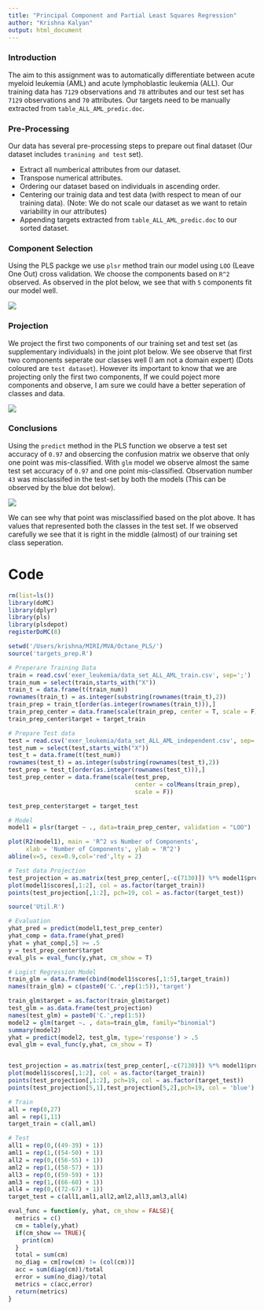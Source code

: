 ```yaml
---
title: "Principal Component and Partial Least Squares Regression"
author: "Krishna Kalyan"
output: html_document
---
```


### Introduction
The aim to this assignment was to automatically differentiate between acute myeloid leukemia (AML) and acute lymphoblastic leukemia (ALL). Our training data has `7129` observations and `78` attributes and our test set has `7129` observations and `70` attributes. Our targets need to be manually extracted from `table_ALL_AML_predic.doc`.

### Pre-Processing
Our data has several pre-processing steps to prepare out final dataset (Our dataset includes `tranining and test` set).

- Extract all numberical attributes from our dataset.
- Transpose numerical attributes.
- Ordering our dataset based on individuals in ascending order.
- Centering our trainig data and test data (with respect to mean of our training data). (Note: We do not scale our dataset as we want to retain variability in our attributes)
- Appending targets extracted from `table_ALL_AML_predic.doc` to our sorted dataset.

### Component Selection
Using the PLS packge we use `plsr` method train our model using `LOO` (Leave One Out) cross validation. We choose the components based on `R^2` observed. As observed in the plot below, we see that with `5` components fit our model well.

![](/Users/krishna/MIRI/MVA/Octane_PLS/comp.png)

### Projection
We project the first two components of our training set and test set (as supplementary individuals) in the joint plot below. We see observe that first two components seperate our classes well (I am not a domain expert) (Dots coloured are `test dataset`). However its important to know that we are projecting only the first two components, If we could poject more components and observe, I am sure we could have a better seperation of classes and data.

![](/Users/krishna/MIRI/MVA/Octane_PLS/projection.png)

### Conclusions
Using the `predict` method in the PLS function we observe a test set accuracy of ` 0.97` and obsercing the confusion matrix we observe that only one point was mis-classified. With `glm` model we observe almost the same test set accuracy of `0.97` and one point mis-classified.
Observation number `43` was misclassifed in the test-set by both the models (This can be observed by the blue dot below). 

![](/Users/krishna/MIRI/MVA/Octane_PLS/mis-classified.png)

We can see why that point was misclassified based on the plot above. It has values that represented both the classes in the test set. If we observed carefully we see that it is right in the middle (almost) of our training set class seperation.

# Code
```r
rm(list=ls())
library(doMC)
library(dplyr)
library(pls)
library(plsdepot)
registerDoMC(8)

setwd('/Users/krishna/MIRI/MVA/Octane_PLS/')
source('targets_prep.R')

# Preperare Training Data
train = read.csv('exer_leukemia/data_set_ALL_AML_train.csv', sep=';')
train_num = select(train,starts_with("X"))
train_t = data.frame(t(train_num))
rownames(train_t) = as.integer(substring(rownames(train_t),2))
train_prep = train_t[order(as.integer(rownames(train_t))),]
train_prep_center = data.frame(scale(train_prep, center = T, scale = F) )
train_prep_center$target = target_train

# Prepare Test data
test = read.csv('exer_leukemia/data_set_ALL_AML_independent.csv', sep=';')
test_num = select(test,starts_with("X"))
test_t = data.frame(t(test_num))
rownames(test_t) = as.integer(substring(rownames(test_t),2))
test_prep = test_t[order(as.integer(rownames(test_t))),]
test_prep_center = data.frame(scale(test_prep, 
                                    center = colMeans(train_prep), 
                                    scale = F))

test_prep_center$target = target_test

# Model
model1 = plsr(target ~ ., data=train_prep_center, validation = "LOO")

plot(R2(model1), main = 'R^2 vs Number of Components', 
     xlab = 'Number of Components', ylab = 'R^2')
abline(v=5, cex=0.9,col='red',lty = 2)

# Test data Projection
test_projection = as.matrix(test_prep_center[,-c(7130)]) %*% model1$projection[,1:5]
plot(model1$scores[,1:2], col = as.factor(target_train))
points(test_projection[,1:2], pch=19, col = as.factor(target_test))

source('Util.R')

# Evaluation
yhat_pred = predict(model1,test_prep_center)
yhat_comp = data.frame(yhat_pred)
yhat = yhat_comp[,5] >= .5
y = test_prep_center$target
eval_pls = eval_func(y,yhat, cm_show = T)

# Logist Regression Model
train_glm = data.frame(cbind(model1$scores[,1:5],target_train))
names(train_glm) = c(paste0('C.',rep(1:5)),'target')

train_glm$target = as.factor(train_glm$target)
test_glm = as.data.frame(test_projection)
names(test_glm) = paste0('C.',rep(1:5))
model2 = glm(target ~. , data=train_glm, family="binomial")
summary(model2)
yhat = predict(model2, test_glm, type='response') > .5
eval_glm = eval_func(y,yhat, cm_show = T)


test_projection = as.matrix(test_prep_center[,-c(7130)]) %*% model1$projection[,1:5]
plot(model1$scores[,1:2], col = as.factor(target_train))
points(test_projection[,1:2], pch=19, col = as.factor(target_test))
points(test_projection[5,1],test_projection[5,2],pch=19, col = 'blue')

```

```r
# Train
all = rep(0,27)
aml = rep(1,11)
target_train = c(all,aml)

# Test
all1 = rep(0,((49-39) + 1))
aml1 = rep(1,((54-50) + 1))
all2 = rep(0,((56-55) + 1))
aml2 = rep(1,((58-57) + 1))
all3 = rep(0,((59-59) + 1))
aml3 = rep(1,((66-60) + 1))
all4 = rep(0,((72-67) + 1))
target_test = c(all1,aml1,all2,aml2,all3,aml3,all4)

```

```r
eval_func = function(y, yhat, cm_show = FALSE){
  metrics = c()
  cm = table(y,yhat)
  if(cm_show == TRUE){
    print(cm)
  }
  total = sum(cm)
  no_diag = cm[row(cm) != (col(cm))]
  acc = sum(diag(cm))/total
  error = sum(no_diag)/total
  metrics = c(acc,error)
  return(metrics)
}
```
